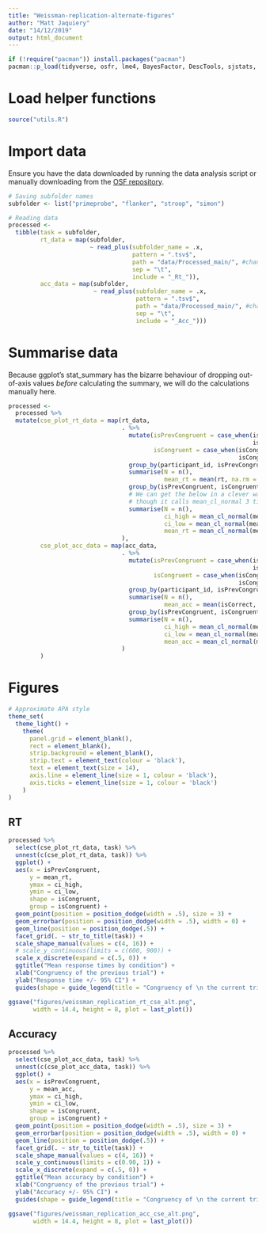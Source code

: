 ```yaml
---
title: "Weissman-replication-alternate-figures"
author: "Matt Jaquiery"
date: "14/12/2019"
output: html_document
---
```


```r
if (!require("pacman")) install.packages("pacman")
pacman::p_load(tidyverse, osfr, lme4, BayesFactor, DescTools, sjstats, car, broom, papaja, cowplot)
```

# Load helper functions

```r
source("utils.R")
```

# Import data

Ensure you have the data downloaded by running the data analysis script or manually downloading from the [OSF repository](https://osf.io/9knds/).

```r
# Saving subfolder names
subfolder <- list("primeprobe", "flanker", "stroop", "simon")

# Reading data
processed <-
  tibble(task = subfolder,
         rt_data = map(subfolder,
                       ~ read_plus(subfolder_name = .x,
                                   pattern = ".tsv$",
                                   path = "data/Processed_main/", #change to Processed_main or whichever else parameter you set in the preprocessing script
                                   sep = "\t",
                                   include = "_Rt_")),
         acc_data = map(subfolder,
                        ~ read_plus(subfolder_name = .x,
                                    pattern = ".tsv$",
                                    path = "data/Processed_main/", #change to Processed_main or whichever else parameter you set in the preprocessing script
                                    sep = "\t",
                                    include = "_Acc_")))
```

# Summarise data

Because ggplot's stat_summary has the bizarre behaviour of dropping out-of-axis values _before_ calculating the summary, we will do the calculations manually here.

```r
processed <-
  processed %>% 
  mutate(cse_plot_rt_data = map(rt_data,
                                . %>% 
                                  mutate(isPrevCongruent = case_when(isPrevCongruent ==  0L ~ "Incongruent",
                                                                     isPrevCongruent ==  1L ~ "Congruent"),
                                         isCongruent = case_when(isCongruent ==  0L ~ "Incongruent",
                                                                 isCongruent ==  1L ~ "Congruent")) %>%
                                  group_by(participant_id, isPrevCongruent, isCongruent) %>% 
                                  summarise(N = n(),
                                            mean_rt = mean(rt, na.rm = T)) %>%
                                  group_by(isPrevCongruent, isCongruent) %>% 
                                  # We can get the below in a clever way using nesting, but this is simpler even 
                                  # though it calls mean_cl_normal 3 times
                                  summarise(N = n(),
                                            ci_high = mean_cl_normal(mean_rt)$ymax,
                                            ci_low = mean_cl_normal(mean_rt)$ymin, 
                                            mean_rt = mean_cl_normal(mean_rt)$y)
                                ),
         cse_plot_acc_data = map(acc_data,
                                . %>% 
                                  mutate(isPrevCongruent = case_when(isPrevCongruent ==  0L ~ "Incongruent",
                                                                     isPrevCongruent ==  1L ~ "Congruent"),
                                         isCongruent = case_when(isCongruent ==  0L ~ "Incongruent",
                                                                 isCongruent ==  1L ~ "Congruent")) %>%
                                  group_by(participant_id, isPrevCongruent, isCongruent) %>% 
                                  summarise(N = n(),
                                            mean_acc = mean(isCorrect, na.rm = T)) %>%
                                  group_by(isPrevCongruent, isCongruent) %>% 
                                  summarise(N = n(),
                                            ci_high = mean_cl_normal(mean_acc)$ymax,
                                            ci_low = mean_cl_normal(mean_acc)$ymin, 
                                            mean_acc = mean_cl_normal(mean_acc)$y)
                                )
         )
```

# Figures

```r
# Approximate APA style
theme_set(
  theme_light() +
    theme(
      panel.grid = element_blank(),
      rect = element_blank(),
      strip.background = element_blank(),
      strip.text = element_text(colour = 'black'),
      text = element_text(size = 14),
      axis.line = element_line(size = 1, colour = 'black'),
      axis.ticks = element_line(size = 1, colour = 'black')
    )
)

```

## RT

```r
processed %>% 
  select(cse_plot_rt_data, task) %>% 
  unnest(c(cse_plot_rt_data, task)) %>% 
  ggplot() +
  aes(x = isPrevCongruent, 
      y = mean_rt, 
      ymax = ci_high,
      ymin = ci_low,
      shape = isCongruent, 
      group = isCongruent) +
  geom_point(position = position_dodge(width = .5), size = 3) +
  geom_errorbar(position = position_dodge(width = .5), width = 0) +
  geom_line(position = position_dodge(.5)) + 
  facet_grid(. ~ str_to_title(task)) + 
  scale_shape_manual(values = c(4, 16)) +
  # scale_y_continuous(limits = c(600, 900)) +
  scale_x_discrete(expand = c(.5, 0)) +
  ggtitle("Mean response times by condition") +
  xlab("Congruency of the previous trial") +
  ylab("Response time +/- 95% CI") +
  guides(shape = guide_legend(title = "Congruency of \n the current trial")) 

ggsave("figures/weissman_replication_rt_cse_alt.png", 
       width = 14.4, height = 8, plot = last_plot())
```

## Accuracy

```r
processed %>% 
  select(cse_plot_acc_data, task) %>% 
  unnest(c(cse_plot_acc_data, task)) %>% 
  ggplot() +
  aes(x = isPrevCongruent, 
      y = mean_acc, 
      ymax = ci_high,
      ymin = ci_low,
      shape = isCongruent, 
      group = isCongruent) +
  geom_point(position = position_dodge(width = .5), size = 3) +
  geom_errorbar(position = position_dodge(width = .5), width = 0) +
  geom_line(position = position_dodge(.5)) + 
  facet_grid(. ~ str_to_title(task)) + 
  scale_shape_manual(values = c(4, 16)) +
  scale_y_continuous(limits = c(0.90, 1)) +
  scale_x_discrete(expand = c(.5, 0)) +
  ggtitle("Mean accuracy by condition") +
  xlab("Congruency of the previous trial") +
  ylab("Accuracy +/- 95% CI") +
  guides(shape = guide_legend(title = "Congruency of \n the current trial")) 

ggsave("figures/weissman_replication_acc_cse_alt.png", 
       width = 14.4, height = 8, plot = last_plot())
```
